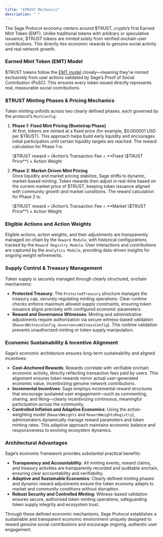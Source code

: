 ```yaml
---
title: "$TRUST Mechanics"
description: " "
---
```


The Sage Protocol economy centers around \$TRUST, crypto’s first Earned Mint Token (EMT). Unlike traditional tokens with arbitrary or speculative issuance, \$TRUST tokens are minted solely from verified onchain user contributions. This directly ties economic rewards to genuine social activity and real network growth.

### **Earned Mint Token (EMT) Model**

\$TRUST tokens follow the [EMT model](/introduction/3-emt) closely—meaning they're minted exclusively from user actions validated by Sage’s Proof of Social Contribution (PoSC). This ensures every token issued directly represents real, measurable social contributions.

### **\$TRUST Minting Phases & Pricing Mechanics**

Token minting unfolds across two clearly defined phases, each governed by the protocol’s `MintConfig`:

1. **Phase 1: Fixed Mint Pricing (Bootstrap Phase)**\
   At first, tokens are minted at a fixed price (for example, \$0.000001 USD per \$TRUST). This approach helps build early liquidity and encourages initial participation until certain liquidity targets are reached. The reward calculation for Phase 1 is:

   <Info>
     \$TRUST reward = (Action’s Transaction Fee ÷ **Fixed \$TRUST Price**) × Action Weight
   </Info>
2. **Phase 2: Market-Driven Mint Pricing**\
   Once liquidity and market pricing stabilize, Sage shifts to dynamic, market-based minting. Token rewards then adjust in real-time based on the current market price of \$TRUST, keeping token issuance aligned with community growth and market conditions. The reward calculation for Phase 2 is:

   <Info>
     \$TRUST reward = (Action’s Transaction Fee ÷ **Market \$TRUST Price**) × Action Weight
   </Info>

### Eligible Actions and Action Weights

Eligible actions, action weights, and their adjustments are transparently managed on-chain by the `Reward Module`, with historical configurations tracked by the `Reward Registry Module`. User interactions and contributions are captured by the `Analytics Module`, providing data-driven insights for ongoing weight refinements.

### **Supply Control & Treasury Management**

Token supply is securely managed through clearly structured, onchain mechanisms:

- **Protected Treasury**: The `ProtectedTreasury` structure manages the treasury cap, securely regulating minting operations. Clear runtime checks enforce maximum allowed supply constraints, ensuring token issuance aligns precisely with configured economic parameters.
- **Reward and Governance Witnesses**: Minting and administrative adjustments require authorization via secure witness-based validation (`RewardWitnessConfig`, `GovernanceWitnessConfig`). This runtime validation prevents unauthorized minting or token supply manipulation.

### **Economic Sustainability & Incentive Alignment**

Sage’s economic architecture ensures long-term sustainability and aligned incentives:

- **Cost-Anchored Rewards**: Rewards correlate with verifiable onchain economic activity, directly reflecting transaction fees paid by users. This alignment ensures token rewards mirror actual user-generated economic value, incentivizing genuine network contributions.
- **Incremental Incentives**: Sage employs incremental reward structures that encourage sustained user engagement—such as commenting, sharing, and liking—clearly incentivizing continuous, meaningful participation across the community.
- **Controlled Inflation and Adaptive Economics**: Using the action-weighting model (`RewardWeights` and `RewardWeightsRegistry`), administrators dynamically manage reward parameters and token minting rates. This adaptive approach maintains economic balance and responsiveness to evolving ecosystem dynamics.

### **Architectural Advantages**

Sage’s economic framework provides substantial practical benefits:

- **Transparency and Accountability**: All minting events, reward claims, and treasury activities are transparently recorded and auditable onchain, ensuring clear accountability and verifiability.
- **Adaptive and Sustainable Economics**: Clearly defined minting phases and dynamic reward adjustments ensure the token economy adapts to market and community conditions without disruption.
- **Robust Security and Controlled Minting**: Witness-based validation ensures secure, authorized token minting operations, safeguarding token supply integrity and ecosystem trust.

Through these defined economic mechanisms, Sage Protocol establishes a sustainable and transparent economic environment uniquely designed to reward genuine social contributions and encourage ongoing, authentic user engagement.